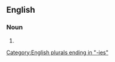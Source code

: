 ==English==

===Noun===
{{head|en|noun plural form}}

# {{plural of|transparency|lang=en}}

[[Category:English plurals ending in "-ies"]]